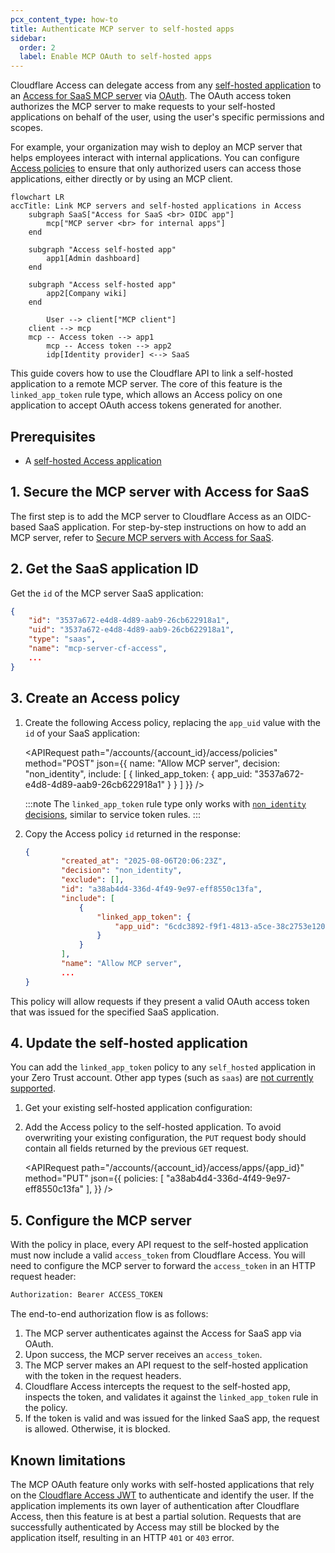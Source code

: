 ```yaml
---
pcx_content_type: how-to
title: Authenticate MCP server to self-hosted apps
sidebar:
  order: 2
  label: Enable MCP OAuth to self-hosted apps
---
```



Cloudflare Access can delegate access from any [self-hosted application](/cloudflare-one/applications/configure-apps/self-hosted-public-app/) to an [Access for SaaS MCP server](/cloudflare-one/applications/configure-apps/mcp-servers/saas-mcp/) via [OAuth](https://modelcontextprotocol.io/specification/2025-03-26/basic/authorization). The OAuth access token authorizes the MCP server to make requests to your self-hosted applications on behalf of the user, using the user's specific permissions and scopes.

For example, your organization may wish to deploy an MCP server that helps employees interact with internal applications. You can configure [Access policies](/cloudflare-one/policies/access/#selectors) to ensure that only authorized users can access those applications, either directly or by using an <GlossaryTooltip term="MCP client">MCP client</GlossaryTooltip>.

```mermaid
flowchart LR
accTitle: Link MCP servers and self-hosted applications in Access
    subgraph SaaS["Access for SaaS <br> OIDC app"]
        mcp["MCP server <br> for internal apps"]
    end

    subgraph "Access self-hosted app"
        app1[Admin dashboard]
    end

    subgraph "Access self-hosted app"
        app2[Company wiki]
    end

		User --> client["MCP client"]
    client --> mcp
    mcp -- Access token --> app1
		mcp -- Access token --> app2
		idp[Identity provider] <--> SaaS
```

This guide covers how to use the Cloudflare API to link a self-hosted application to a remote MCP server. The core of this feature is the `linked_app_token` rule type, which allows an Access policy on one application to accept OAuth access tokens generated for another.

## Prerequisites

- A [self-hosted Access application](/cloudflare-one/applications/configure-apps/self-hosted-public-app/)

## 1. Secure the MCP server with Access for SaaS

The first step is to add the MCP server to Cloudflare Access as an OIDC-based SaaS application. For step-by-step instructions on how to add an MCP server, refer to [Secure MCP servers with Access for SaaS](/cloudflare-one/applications/configure-apps/mcp-servers/saas-mcp/).

## 2. Get the SaaS application ID

Get the `id` of the MCP server SaaS application:

<APIRequest
  path="/accounts/{account_id}/access/apps"
  method="GET"
/>

```json title="Response"
{
	"id": "3537a672-e4d8-4d89-aab9-26cb622918a1",
	"uid": "3537a672-e4d8-4d89-aab9-26cb622918a1",
	"type": "saas",
	"name": "mcp-server-cf-access",
	...
}
```

## 3. Create an Access policy

1. Create the following Access policy, replacing the `app_uid` value with the `id` of your SaaS application:

	<APIRequest
		path="/accounts/{account_id}/access/policies"
		method="POST"
		json={{
			name: "Allow MCP server",
			decision: "non_identity",
			include: [
			{
				linked_app_token: {
					app_uid: "3537a672-e4d8-4d89-aab9-26cb622918a1"
				}
			}
			]
		}}
	/>

	:::note
	The `linked_app_token` rule type only works with [`non_identity` decisions](/cloudflare-one/policies/access/#service-auth), similar to service token rules.
	:::

2. Copy the Access policy `id` returned in the response:

	```json title="Response" {5}
	{
			"created_at": "2025-08-06T20:06:23Z",
			"decision": "non_identity",
			"exclude": [],
			"id": "a38ab4d4-336d-4f49-9e97-eff8550c13fa",
			"include": [
				{
					"linked_app_token": {
						"app_uid": "6cdc3892-f9f1-4813-a5ce-38c2753e1208"
					}
				}
			],
			"name": "Allow MCP server",
			...
	}
	```

This policy will allow requests if they present a valid OAuth access token that was issued for the specified SaaS application.

## 4. Update the self-hosted application

You can add the `linked_app_token` policy to any `self_hosted` application in your Zero Trust account. Other app types (such as `saas`) are [not currently supported](#known-limitations).

1. Get your existing self-hosted application configuration:

	<APIRequest
		path="/accounts/{account_id}/access/apps/{app_id}"
		method="GET"
	/>

2. Add the Access policy to the self-hosted application. To avoid overwriting your existing configuration, the `PUT` request body should contain all fields returned by the previous `GET` request.

	<APIRequest
		path="/accounts/{account_id}/access/apps/{app_id}"
		method="PUT"
		json={{
			policies: [
				"a38ab4d4-336d-4f49-9e97-eff8550c13fa"
			],
		}}
	/>

## 5. Configure the MCP server

With the policy in place, every API request to the self-hosted application must now include a valid `access_token` from Cloudflare Access. You will need to configure the MCP server to forward the `access_token` in an HTTP request header:

```txt
Authorization: Bearer ACCESS_TOKEN
```

The end-to-end authorization flow is as follows:
1. The MCP server authenticates against the Access for SaaS app via OAuth.
2. Upon success, the MCP server receives an `access_token`.
3. The MCP server makes an API request to the self-hosted application with the token in the request headers.
4. Cloudflare Access intercepts the request to the self-hosted app, inspects the token, and validates it against the `linked_app_token` rule in the policy.
5. If the token is valid and was issued for the linked SaaS app, the request is allowed. Otherwise, it is blocked.

## Known limitations

The MCP OAuth feature only works with self-hosted applications that rely on the [Cloudflare Access JWT](/cloudflare-one/identity/authorization-cookie/validating-json/) to authenticate and identify the user. If the application implements its own layer of authentication after Cloudflare Access, then this feature is at best a partial solution. Requests that are successfully authenticated by Access may still be blocked by the application itself, resulting in an HTTP `401` or `403` error.